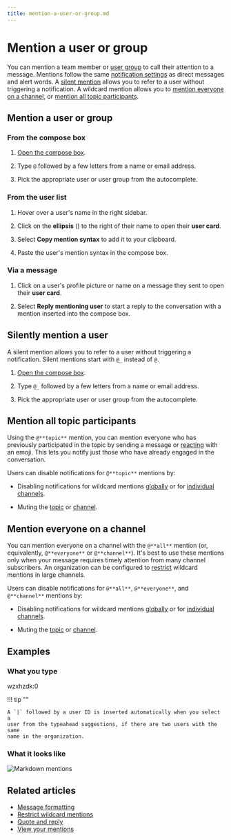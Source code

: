 ```yaml
---
title: mention-a-user-or-group.md
---
```


# Mention a user or group


You can mention a team member or [user group](/help/user-groups) to call their
attention to a message. Mentions follow the same [notification
settings](/help/dm-mention-alert-notifications) as direct messages and alert
words. A [silent mention](/help/mention-a-user-or-group#silently-mention-a-user)
allows you to refer to a user without triggering a notification. A wildcard
mention allows you to
[mention everyone on a channel](/help/mention-a-user-or-group#mention-everyone-on-a-channel),
or [mention all topic participants](/help/mention-a-user-or-group#mention-all-topic-participants).




## Mention a user or group

### From the compose box

<Tabs>
<TabItem label="instructions-for-all-platforms">

1. [Open the compose box](/help/open-the-compose-box).




2. Type `@` followed by a few letters from a name or email address.

3. Pick the appropriate user or user group from the autocomplete.

</TabItem>
</Tabs>

### From the user list

<Tabs>
<TabItem label="instructions-for-all-platforms">

1. Hover over a user's name in the right sidebar.

1. Click on the **ellipsis** (<i class="zulip-icon zulip-icon-more-vertical"></i>)
   to the right of their name to open their **user card**.




1. Select **Copy mention syntax** to add it to your clipboard.

1. Paste the user's mention syntax in the compose box.

</TabItem>
</Tabs>

### Via a message

<Tabs>
<TabItem label="instructions-for-all-platforms">

1. Click on a user's profile picture or name on a message they sent
   to open their **user card**.

1. Select **Reply mentioning user** to start a reply to the conversation
   with a mention inserted into the compose box.

</TabItem>
</Tabs>

## Silently mention a user

A silent mention allows you to refer to a user without triggering a
notification. Silent mentions start with `@_` instead of `@`.

<Tabs>
<TabItem label="instructions-for-all-platforms">

1. [Open the compose box](/help/open-the-compose-box).




2. Type `@_` followed by a few letters from a name or email address.

3. Pick the appropriate user or user group from the autocomplete.

</TabItem>
</Tabs>

## Mention all topic participants

Using the `@**topic**` mention, you can mention everyone who has previously
participated in the topic by sending a message or
[reacting](/help/emoji-reactions) with an emoji. This lets you notify just those
who have already engaged in the conversation.

Users can disable notifications for `@**topic**` mentions by:

- Disabling notifications for wildcard mentions
[globally](/help/dm-mention-alert-notifications) or for [individual
channels](/help/channel-notifications).

- Muting the [topic](/help/mute-a-topic) or [channel](/help/mute-a-channel).

## Mention everyone on a channel

You can mention everyone on a channel with the `@**all**` mention (or,
equivalently, `@**everyone**` or `@**channel**`). It's best to use these mentions
only when your message requires timely attention from many channel subscribers.
An organization can be configured to
[restrict](/help/restrict-wildcard-mentions) wildcard mentions in large channels.

Users can disable notifications for `@**all**`, `@**everyone**`, and
`@**channel**` mentions by:

- Disabling notifications for wildcard mentions
[globally](/help/dm-mention-alert-notifications) or for [individual
channels](/help/channel-notifications).

- Muting the [topic](/help/mute-a-topic) or [channel](/help/mute-a-channel).

## Examples


### What you type


wzxhzdk:0


!!! tip ""

    A `|` followed by a user ID is inserted automatically when you select a
    user from the typeahead suggestions, if there are two users with the same
    name in the organization.

### What it looks like

![Markdown mentions](/static/images/help/markdown-mentions.png)




## Related articles

* [Message formatting](/help/format-your-message-using-markdown)
* [Restrict wildcard mentions](/help/restrict-wildcard-mentions)
* [Quote and reply](/help/quote-and-reply)
* [View your mentions](/help/view-your-mentions)


